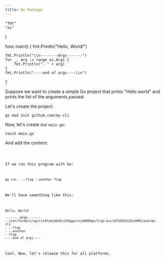 ```yaml
---
title: Go Package
---
```




	"fmt"
	"os"
)

func main() {
	fmt.Println("Hello, World!")

	fmt.Println("\\n--------Args-------")
	for _, arg := range os.Args {
		fmt.Println("- " + arg)
	}
	fmt.Println("----end of args----\\n")
}`

Suppose we want to create a simple Go project that prints "Hello world" and prints the list of the arguments passed.

Let's create the project:

```shell
go mod init github.com/my-cli
```

Now, let's create our `main.go`:

```shell
touch main.go
```

And add the content:

<Code code={goMainCode} lang="go" title="main.go" />

If we run this program with Go:

```shell
go run . --flag --another flag
```

We'll have something like this:

```
Hello, World!

--------Args-------
- /var/folders/xp/ctz4hzmj66d5sz29pgpvlnjm0000gn/T/go-build715925125/b001/exe/my-cli
- --flag
- --another
- flag
----end of args----
```

Cool. Now, let's release this for all platforms.

